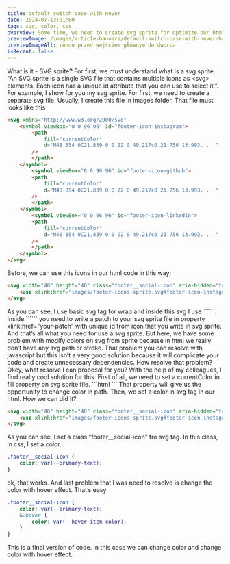 ```yaml
---
title: default switch case with never
date: 2024-07-13T01:00
tags: svg, color, css
overview: Some time, we need to create svg sprite for optimize our html markup and keep all of	icons in separate file. But here, we will have some problem, we can’t dymanicly change a	color on this svg that is in svg sprite.
previewImage: /images/article-banners/default-switch-case-with-never-banner.webp
previewImageAlt: rondo przed wejściem głównym do dworca
isRecent: false
---
```



<ContentPart>
	<ArticleTitleL headingTag='h2'>What is it - SVG sprite?</ArticleTitleL>
	<ArticleParagraphM>
		For first, we must understand what is a svg sprite. “An SVG sprite is a single SVG file that
		contains multiple icons as &ltsvg&gt elements. Each icon has a unique id attribute that you can
		use to select it.”. For example, I show for you my svg sprite. For first, we need to create a
		separate svg file. Usually, I create this file in images folder. That file must looks like this
	</ArticleParagraphM>

```html
<svg xmlns="http://www.w3.org/2000/svg"
	<symbol viewBox="0 0 96 96" id="footer-icon-instagram">
		<path
			fill="currentColor"
			d="M48.854 0C21.839 0 0 22 0 49.217c0 21.756 13.993. . ."
		/>
		</path>
	</symbol>
		<symbol viewBox="0 0 96 96" id="footer-icon-github">
		<path
			fill="currentColor"
			d="M48.854 0C21.839 0 0 22 0 49.217c0 21.756 13.993. . ."
		/>
		</path>
	</symbol>
		<symbol viewBox="0 0 96 96" id="footer-icon-linkedin">
		<path
			fill="currentColor"
			d="M48.854 0C21.839 0 0 22 0 49.217c0 21.756 13.993. . ."
		/>
		</path>
	</symbol>
</svg>
```

<ArticleParagraphM>Before, we can use this icons in our html code in this way;</ArticleParagraphM>

```html
<svg width="40" height="40" class="footer__social-icon" aria-hidden="true" focusable="false">
	<use xlink:href="images/footer-icons-sprite.svg#footer-icon-instagram"></use>
</svg>
```

<ArticleParagraphM>
	As you can see, I use basic svg tag for wrap and inside this svg I use ```<use>```. Inside ```<use>``` you need to write a patch to your svg sprite file in property xlink:href=”your-patch” with unique id from icon that you write in svg sprite. And that’s all what you need for use a svg sprite. But here, we have some problem with modify colors on svg from sprite because in html we really don’t have any svg path or stroke. That problem you can resolve with javascript but this isn’t a very good solution because it will complicate your code and create unnecessary dependencies.
</ArticleParagraphM>

</ContentPart>

<ContentPart>
<ArticleTitleL headingTag='h2'>How resolve that problem?</ArticleTitleL>
<ArticleParagraphM>
	Okey, what resolve I can proposal for you? With the help of my colleagues, I find really
	cool solution for this. First of all, we need to set a currentColor in fill property on
	svg sprite file.
</ArticleParagraphM>
```html
<symbol viewBox="0 0 96 96" id="footer-icon-github">
	<path
		fill="currentColor"
		d="M48.854 0C21.839 0 0 22 0 49.217c0 21.756 13.993. . ."
	/>
	</path>
</symbol>
```

<ArticleParagraphM>
	That property will give us the opportunity to change color in path. Then, we set a color in svg
	tag in our html. How we can did it?
</ArticleParagraphM>

```html
<svg width="40" height="40" class="footer__social-icon" aria-hidden="true" focusable="false">
	<use xlink:href="images/footer-icons-sprite.svg#footer-icon-instagram"></use>
</svg>
```

<ArticleParagraphM>
	As you can see, I set a class “footer__social-icon” fro svg tag. In this class, in css, I set a
	color.
</ArticleParagraphM>

```css
.footer__social-icon {
	color: var(--primary-text);
}
```

<ArticleParagraphM>
	ok, that works. And last problem that I was need to resolve is change the color with hover effect.
	That’s easy
</ArticleParagraphM>

```css
.footer__social-icon {
	color: var(--primary-text);
	&:hover {
		color: var(--hover-item-color);
	}
}
```

<ArticleParagraphM>
	This is a final version of code. In this case we can change color and change color with hover
	effect.
</ArticleParagraphM>

</ContentPart>
